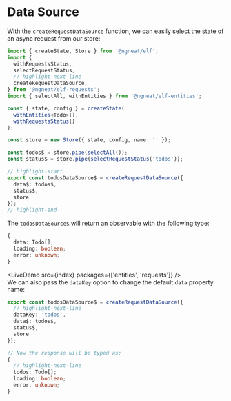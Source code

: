 # Data Source


With the `createRequestDataSource` function, we can easily select the state of an async request from our store:

```ts
import { createState, Store } from '@ngneat/elf';
import {
  withRequestsStatus,
  selectRequestStatus,
  // highlight-next-line
  createRequestDataSource,
} from '@ngneat/elf-requests';
import { selectAll, withEntities } from '@ngneat/elf-entities';

const { state, config } = createState(
  withEntities<Todo>(),
  withRequestsStatus()
);

const store = new Store({ state, config, name: '' });

const todos$ = store.pipe(selectAll());
const status$ = store.pipe(selectRequestStatus('todos'));

// highlight-start
export const todosDataSource$ = createRequestDataSource({
  data$: todos$,
  status$,
  store
});
// highlight-end
```

The `todosDataSource$` will return an observable with the following type:

```ts
{
  data: Todo[];
  loading: boolean;
  error: unknown;
}
```

<LiveDemo src={index} packages={['entities', 'requests']} />
<br />
We can also pass the `dataKey` option to change the default `data` property name:

```ts
export const todosDataSource$ = createRequestDataSource({
  // highlight-next-line
  dataKey: 'todos',
  data$: todos$,
  status$,
  store
});

// Now the response will be typed as:
{
  // highlight-next-line
  todos: Todo[];
  loading: boolean;
  error: unknown;
}
```
